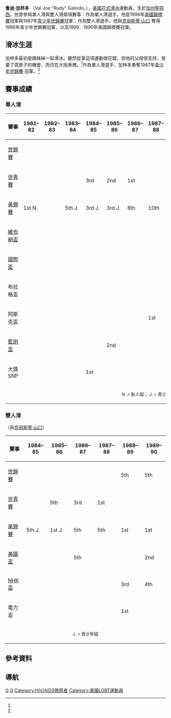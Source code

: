{{Link style|time=2015-12-13T16:14:01+00:00}}
{{noteTA
|1=zh-hk:花式溜冰; zh-tw:花式滑冰; zh-cn:花样滑冰; 
|2=zh-hk:溜冰; zh-hans:滑冰; zh-tw:滑冰;
|3=zh-hk:自由滑; zh-hans:自由滑; zh-tw:長曲項目;
|4=zh-hk:短節目; zh-hans:短节目; zh-tw:短曲項目;
|5=zh-hk:國際溜冰聯盟; zh-hans:国际滑冰联盟; zh-tw:國際滑冰總會;
}}
{{Infobox figure skater
|name= 鲁迪·加林多<br>Rudy Galindo
|image= [[file:Galindo_rudy.jpg|file:Galindo rudy.jpg]]
|caption=
|country= {{USA}}
|birth_date= {{birth date and age|1969|9|7}}
|birth_place = 美國[[加州|加州]][[聖荷西_(加利福尼亞州)|聖荷西]]
|residence= 美國加州聖荷西
|height= {{height|ft=5|in=6}}
|formerpartner= [[克丽斯蒂·山口|克丽斯蒂·山口]]
|coach= Laura Galindo-Black
|skating club= 
|retired=
|medaltemplates= <!-- see [[Template:MedalRelatedTemplates|Template:MedalRelatedTemplates]] -->
{{MedalSport | [[花式滑冰|花式滑冰]]}}
{{MedalCountry| {{USA}}}}
{{MedalCompetition|[[世界花样滑冰锦标赛|世界錦標賽]]}}
{{MedalBronze| {{tsl|en|1996 World Figure Skating Championships|1996年世界花式滑冰錦標賽|1996 埃德蒙頓}} | {{tsl|en|1996 World Figure Skating Championships|1996年世界花式滑冰錦標賽|男子單人滑}}}}
{{MedalCompetition|[[世界青少年花样滑冰锦标赛|青少年世錦賽]]}}
{{MedalGold|{{tsl|en|1987 World Junior Figure Skating Championships|1987年世界青年花式滑冰錦標賽|1987 基秦拿}}|{{tsl|en|1987 World Junior Figure Skating Championships|1987年世界青年花式滑冰錦標賽|男子單人滑}}}}
{{MedalSilver|{{tsl|en|1986 World Junior Figure Skating Championships|1986年世界青年花式滑冰錦標賽|1986 塞拉耶佛}}|{{tsl|en|1986 World Junior Figure Skating Championships|1986年世界青年花式滑冰錦標賽|男子單人滑}}}}
{{MedalBronze|{{tsl|en|1985 World Junior Figure Skating Championships|1985年世界青年花式滑冰錦標賽|1985 科羅拉多泉}}|{{tsl|en|1985 World Junior Figure Skating Championships|1985年世界青年花式滑冰錦標賽|男子單人滑}}}}
}}

'''鲁迪·加林多''' （Val Joe "Rudy" Galindo，{{bd|1969年|9月7日|catIdx=G}}），[[美國|美國]][[花式滑冰|花式滑冰]]運動員，生於[[加州|加州]][[聖荷西_(加利福尼亞州)|聖荷西]]。他曾參與單人滑與雙人滑兩項賽事：作為單人滑選手，他是1996年[[美國花式溜冰錦標賽|美國錦標賽]]冠軍與1987年[[世界青少年花样滑冰锦标赛|青少年世錦賽]]冠軍；作為雙人滑選手，他與[[克丽斯蒂·山口|克丽斯蒂·山口]] 奪得1988年青少年世錦賽冠軍，以及1989、1990年美國錦標賽冠軍。

== 滑冰生涯 ==
加林多最初是跟姊姊一起滑冰。雖然從事這項運動很花錢，但他的父母很支持，放棄了買房子的機會，而住在大拖車裡。<ref name=si031196/>作為單人滑選手，加林多勇奪1987年[[世界青少年花样滑冰锦标赛|青少年世錦賽]] 冠軍。<ref name=isuwjm/>


==賽事成績==

===單人滑===
{|  class="wikitable" style="text-align:center"
|-
! 賽事
! 1981–82
! 1982–83
! 1983–84
! 1984–85
! 1985–86
! 1986–87
! 1987–88
! 1990–91
! 1991–92
! 1992–93
! 1993–94
! 1994–95
! 1995–96
|-
| align=left | [[世界花样滑冰锦标赛|世錦賽]] || || || || || || || || || || || || || bgcolor=cc9966 | 3rd
|-
| align=left | [[世界青少年花样滑冰锦标赛|世青賽]] || || || || bgcolor=cc9966 |  3rd || bgcolor=silver | 2nd || bgcolor=gold |  1st || || || || || || ||
|-
| align=left | [[美國花式溜冰錦標賽|美錦賽]] || bgcolor=gold | 1st N. ||  || 5th J. || bgcolor=cc9966 | 3rd J. || bgcolor=cc9966 | 3rd J. ||  8th || 10th || 11th || 8th || 5th || 7th || 8th || bgcolor=gold | 1st
|-
| align=left | [[:en:Karl_Shafer_Memorial|維也納盃]] || || || || || || || || || || || || bgcolor=gold | 1st || 
|-
| align=left | [[国际滑冰联盟花样滑冰大奖赛德国站|國際盃]] || || || || || || || || || || || 4th || || 
|-
| align=left | 布拉格盃|| || || || || || || || || || bgcolor=silver | 2nd || || || 
|-
| align=left | 阿斯克盃 || || || || || || || bgcolor=gold | 1st || || || || || || 
|-
| align=left | [[:en:Pokal_der_Blauen_Schwerter|藍劍盃]] || || || || || bgcolor=silver | 2nd || || || || || || || || 
|-
| align=left | 大獎SNP || || || || bgcolor=gold | 1st || || || || || || || || || 
|-
| colspan=14 align=center | <small> N. = 新人組； J. = 青少年組 </small> 
|}

===雙人滑===
（與[[克丽斯蒂·山口|克丽斯蒂·山口]]）

{| class="wikitable" style="text-align:center"
|-
! 賽事
! 1984–85
! 1985–86
! 1986–87
! 1987–88
! 1988–89
! 1989–90
|-
| align=left | [[世界花样滑冰锦标赛|世錦賽]] || || || || || 5th || 5th
|-
| align=left | [[世界青少年花样滑冰锦标赛|世青賽]] || || 5th || bgcolor=cc9966 | 3rd || bgcolor=gold | 1st || ||
|-
| align=left | [[美國花式溜冰錦標賽|美錦賽]] || 5th J. || bgcolor=gold | 1st J. || 5th || 5th || bgcolor=gold | 1st || bgcolor=gold | 1st
|-
| align=left | [[国际滑冰联盟花样滑冰大奖赛美国站|美國盃]] || || || 5th || || || bgcolor=silver | 2nd 
|-
| align=left | [[国际滑冰联盟花样滑冰大奖赛日本站|NHK盃]] || || || || || bgcolor=cc9966 | 3rd || 4th
|-
| align=left | 電力盃 || || || || || bgcolor=gold | 1st ||
|-
| colspan=7 align=center | <small> J. = 青少年組 </small> 
|}

==參考資料== 
{{Reflist|refs=

<ref name=isuwjm>{{PDFlink|[http://www.isuskating.sportcentric.com/vsite/vfile/page/fileurl/0,11040,4844-188674-205896-133256-0-file,00.pdf World Junior Figure Skating Championships: ISU Results: Men]|9.06 KB}}</ref>


<ref name=si031196>{{cite news | first = E.M. | last = Swift | url = http://sportsillustrated.cnn.com/vault/article/magazine/MAG1007827/1/index.htm | title = On A Roll | date = March 11, 1996 | accessdate = June 26, 2011 | work = [[Sports_Illustrated|Sports Illustrated]] }}</ref>

}}
==導航==
{{花样滑冰世青赛男子单人滑冠军}}
{{Authority control}}
[[Category:美国男子花样滑冰运动员|G]]
[[Category:LGBT花式滑冰選手|G]]
[[Category:HIV/AIDS帶原者|Category:HIV/AIDS帶原者]]
[[Category:美國LGBT運動員|Category:美國LGBT運動員]]
